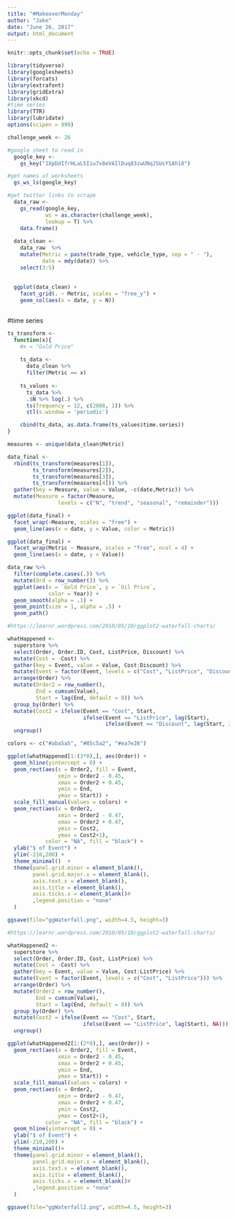 ```yaml
---
title: "#MakeoverMonday"
author: "Jake"
date: "June 26, 2017"
output: html_document
---
```


```r
knitr::opts_chunk$set(echo = TRUE)
```

```r
library(tidyverse)
library(googlesheets)
library(forcats)
library(extrafont)
library(gridExtra)
library(xkcd)
#time series
library(TTR)
library(lubridate)
options(scipen = 999)

challenge_week <- 26
```

```r
#google sheet to read in
  google_key <- 
    gs_key("1XpDdIfrHLaL5Iiu7x8eVAIlDuq83zwUNqJSUsYSAh18")

#get names of worksheets
  gs_ws_ls(google_key)

#get twitter links to scrape
  data_raw <- 
    gs_read(google_key, 
            ws = as.character(challenge_week), 
            lookup = T) %>% 
    data.frame()
  
  data_clean <-
    data_raw  %>% 
    mutate(Metric = paste(trade_type, vehicle_type, sep = " - "),
           date = mdy(date)) %>% 
    select(3:5)
  
  
  ggplot(data_clean) +
    facet_grid(. ~ Metric, scales = "free_y") +
    geom_col(aes(x = date, y = N))
    
```

#time series
```r
ts_transform <-
  function(x){
    #x = "Gold Price"
    
    ts_data <-
      data_clean %>% 
      filter(Metric == x)
    
    ts_values <-
      ts_data %>% 
      .$N %>% log(.) %>% 
      ts(frequency = 12, c(2008, 1)) %>% 
      stl(s.window = 'periodic')

    cbind(ts_data, as.data.frame(ts_values$time.series))
}

measures <- unique(data_clean$Metric)

data_final <-
  rbind(ts_transform(measures[1]),
        ts_transform(measures[2]),
        ts_transform(measures[3]),
        ts_transform(measures[4])) %>%
  gather(key = Measure, value = Value, -c(date,Metric)) %>%
  mutate(Measure = factor(Measure, 
                levels = c("N", "trend", "seasonal", "remainder")))
```

```r
ggplot(data_final) +
  facet_wrap(~Measure, scales = "free") +
  geom_line(aes(x = date, y = Value, color = Metric))

ggplot(data_final) +
  facet_wrap(Metric ~ Measure, scales = "free", ncol = 4) +
  geom_line(aes(x = date, y = Value))

data_raw %>%
  filter(complete.cases(.)) %>% 
  mutate(Ord = row_number()) %>% 
  ggplot(aes(x = `Gold Price`, y = `Oil Price`,
             color = Year)) + 
  geom_smooth(alpha = .1) +
  geom_point(size = 1, alpha = .5) +
  geom_path()
```

```r
#https://learnr.wordpress.com/2010/05/10/ggplot2-waterfall-charts/

whatHappened <- 
  superstore %>% 
  select(Order, Order.ID, Cost, ListPrice, Discount) %>%
  mutate(Cost = -Cost) %>% 
  gather(key = Event, value = Value, Cost:Discount) %>% 
  mutate(Event = factor(Event, levels = c("Cost", "ListPrice", "Discount"))) %>% 
  arrange(Order) %>% 
  mutate(Order2 = row_number(),
         End = cumsum(Value), 
         Start = lag(End, default = 0)) %>% 
  group_by(Order) %>% 
  mutate(Cost2 = ifelse(Event == "Cost", Start, 
                        ifelse(Event == "ListPrice", lag(Start),
                               ifelse(Event == "Discount", lag(Start, 2), NA)))) %>% 
  ungroup()
```

```r

colors <- c("#aba5a5", "#85c5a2", "#ea7e26")

ggplot(whatHappened[1:(3*8),], aes(Order)) + 
  geom_hline(yintercept = 0) +
  geom_rect(aes(x = Order2, fill = Event,
                xmin = Order2 - 0.45, 
                xmax = Order2 + 0.45, 
                ymin = End, 
                ymax = Start)) +
  scale_fill_manual(values = colors) +
  geom_rect(aes(x = Order2,
                xmin = Order2 - 0.47, 
                xmax = Order2 + 0.47, 
                ymin = Cost2,
                ymax = Cost2+1), 
            color = "NA", fill = "black") + 
  ylab("$ of Event") +
  ylim(-210,200) +
  theme_minimal()  +
  theme(panel.grid.minor = element_blank(),
        panel.grid.major.x = element_blank(),
        axis.text.x = element_blank(),
        axis.title = element_blank(),
        axis.ticks.x = element_blank()#
        ,legend.position = "none"
  )

ggsave(file="ggWaterfall.png", width=4.5, height=3)
```


```r
#https://learnr.wordpress.com/2010/05/10/ggplot2-waterfall-charts/

whatHappened2 <- 
  superstore %>% 
  select(Order, Order.ID, Cost, ListPrice) %>%
  mutate(Cost = -Cost) %>% 
  gather(key = Event, value = Value, Cost:ListPrice) %>% 
  mutate(Event = factor(Event, levels = c("Cost", "ListPrice"))) %>% 
  arrange(Order) %>% 
  mutate(Order2 = row_number(),
         End = cumsum(Value), 
         Start = lag(End, default = 0)) %>% 
  group_by(Order) %>% 
  mutate(Cost2 = ifelse(Event == "Cost", Start, 
                        ifelse(Event == "ListPrice", lag(Start), NA))) %>% 
  ungroup()
```

```r

ggplot(whatHappened2[1:(2*8),], aes(Order)) + 
  geom_rect(aes(x = Order2, fill = Event,
                xmin = Order2 - 0.45, 
                xmax = Order2 + 0.45, 
                ymin = End, 
                ymax = Start)) +
  scale_fill_manual(values = colors) +
  geom_rect(aes(x = Order2,
                xmin = Order2 - 0.47, 
                xmax = Order2 + 0.47, 
                ymin = Cost2,
                ymax = Cost2+1), 
            color = "NA", fill = "black") + 
  geom_hline(yintercept = 0) +
  ylab("$ of Event") +
  ylim(-210,200) +
  theme_minimal()+
  theme(panel.grid.minor = element_blank(),
        panel.grid.major.x = element_blank(),
        axis.text.x = element_blank(),
        axis.title = element_blank(),
        axis.ticks.x = element_blank()#
        ,legend.position = "none"
  )

ggsave(file="ggWaterfall2.png", width=4.5, height=3)
```
